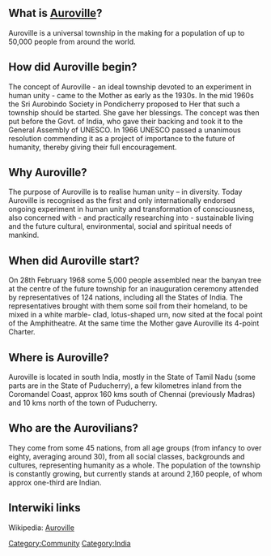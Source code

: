 ==What is [http://www.auroville.org/ Auroville]?==

Auroville is a universal township in the making for a population of up to 50,000 people from around the world.

==How did Auroville begin?==

The concept of Auroville - an ideal township devoted to an experiment in human unity - came to the Mother as early as the 1930s. In the mid 1960s the Sri Aurobindo Society in Pondicherry proposed to Her that such a township should be started. She gave her blessings. The concept was then put before the Govt. of India, who gave their backing and took it to the General Assembly of UNESCO. In 1966 UNESCO passed a unanimous resolution commending it as a project of importance to the future of humanity, thereby giving their full encouragement.

==Why Auroville?==

The purpose of Auroville is to realise human unity – in diversity. Today Auroville is recognised as the first and only internationally endorsed ongoing experiment in human unity and transformation of consciousness, also concerned with - and practically researching into - sustainable living and the future cultural, environmental, social and spiritual needs of mankind.

==When did Auroville start?==

On 28th February 1968 some 5,000 people assembled near the banyan tree at the centre of the future township for an inauguration ceremony attended by representatives of 124 nations, including all the States of India. The representatives brought with them some soil from their homeland, to be mixed in a white marble- clad, lotus-shaped urn, now sited at the focal point of the Amphitheatre. At the same time the Mother gave Auroville its 4-point Charter.

==Where is Auroville?==

Auroville is located in south India, mostly in the State of Tamil Nadu (some parts are in the State of Puducherry), a few kilometres inland from the Coromandel Coast, approx 160 kms south of Chennai (previously Madras) and 10 kms north of the town of Puducherry.

==Who are the Aurovilians?==

They come from some 45 nations, from all age groups (from infancy to over eighty, averaging around 30), from all social classes, backgrounds and cultures, representing humanity as a whole. The population of the township is constantly growing, but currently stands at around 2,160 people, of whom approx one-third are Indian.

== Interwiki links ==
Wikipedia: [[wikipedia:Auroville|Auroville]]

 
[[Category:Community]] [[Category:India]]